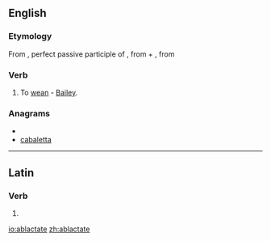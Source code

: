 ==English==

===Etymology===
From {{etyl|la}} {{term|ablactatus|ablactātus|lang=la}}, perfect passive participle of {{term|ablacto|ablactō|wean|lang=la}}, from {{term|ab|lang=la}} + {{term|lacto|lactō|suckle|lang=la}}, from {{term|lac||milk|lang=la}}

===Verb===
{{en-verb|ablactat|es}}

# {{rare}} To [[wean]] - [[Bailey]].

===Anagrams===
* {{alphagram|aaabceltt}}
* [[cabaletta#English|cabaletta]]

----

==Latin==

===Verb===
{{la-verb-form|ablactāte}}

# {{conjugation of|ablacto|ablactō|2|p|pres|act|imp|lang=la}}
{{count page|[[Wiktionary:Page count]]}}

[[io:ablactate]]
[[zh:ablactate]]